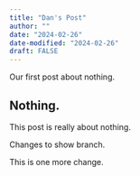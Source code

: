 ```yaml
---
title: "Dan's Post"
author: ""
date: "2024-02-26"
date-modified: "2024-02-26"
draft: FALSE
---
```


Our first post about nothing.

## Nothing.


This post is really about nothing.


Changes to show branch.

This is one more change.
